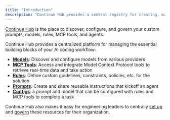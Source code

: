 ```yaml
---
title: "Introduction"
description: "Continue Hub provides a central registry for creating, managing, and sharing agents, prompts, rules, MCP servers, models, etc. with organization-level governance and configuration"
---
```


[Continue Hub](https://hub.continue.dev) is the place to discover, configure, and govern your custom prompts, models, rules, MCP tools, and agents.

Continue Hub provides a centralized platform for managing the essential building blocks of your AI coding workflow:

- **[Models](/hub/configs/block-types#models)**: Discover and configure models from various providers
- **[MCP Tools](/hub/configs/block-types#mcp-servers)**: Access and integrate Model Context Protocol tools to retrieve real-time data and take action
- **[Rules](/hub/configs/block-types#rules)**: Define custom guidelines, constraints, policies, etc. for the solution
- **[Prompts](/hub/configs/block-types#prompts)**: Create and share reusable instructions that kickoff an agent
- **[Configs](/hub/configs/intro)**: a prompt and model that can be configured with rules and MCP tools to complete a task

Continue Hub also makes it easy for engineering leaders to centrally [set up](/hub/secrets/secret-types) and [govern](/hub/governance/org-permissions) these resources for their organization.